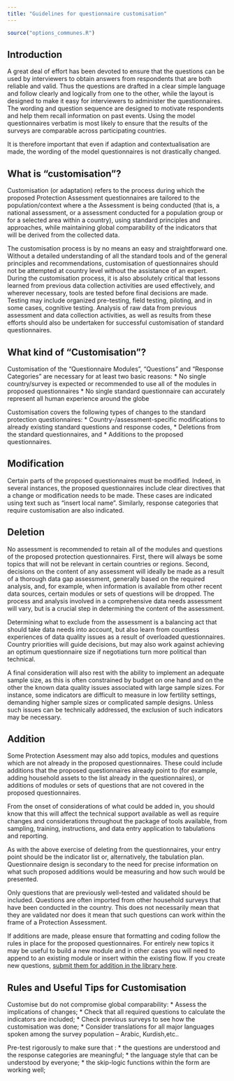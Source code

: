```yaml
---
title: "Guidelines for questionnaire customisation"
---
```


```r
source("options_communes.R")
```

<div class="note">

</div>
## Introduction

A great deal of effort has been devoted to ensure that the questions can be used by interviewers to obtain answers from respondents that are both reliable and valid. Thus the questions are drafted in a clear simple language and follow clearly and logically from one to the other, while the layout is designed to make it easy for interviewers to administer the questionnaires. The wording and question sequence are designed to motivate respondents and help them recall information on past events. Using the model questionnaires verbatim is most likely to ensure that the results of the surveys are comparable across participating countries. 

It is therefore important that even if adaption and contextualisation are made, the wording of the model questionnaires is not drastically changed.


## What is "customisation"?

Customisation (or adaptation) refers to the process during which the proposed Protection Assessment questionnaires are tailored to the population/context where a the Assessment is being conducted (that is, a national assessment, or a assessment conducted for a population group or for a selected area within a country), using standard principles and approaches, while maintaining global comparability of the indicators that will be derived from the collected data.

The customisation process is by no means an easy and straightforward one. Without a detailed understanding of all the standard tools and of the general principles and recommendations, customisation of questionnaires should not be attempted at country level without the assistance of an expert. During the customisation process, it is also absolutely critical that lessons learned from previous data collection activities are used effectively, and wherever necessary, tools are tested before final decisions are made. Testing may include organized pre-testing, field testing, piloting, and in some cases, cognitive testing. Analysis of raw data from previous assessment and data collection activities, as well as results from these efforts should also be undertaken for successful customisation of standard questionnaires.

## What kind of "Customisation"?

Customisation of the "Questionnaire Modules", "Questions" and "Response Categories" are necessary for at least two basic reasons:
 * 	No single country/survey is expected or recommended to use all of the modules in proposed questionnaires
 * 	No single standard questionnaire can accurately represent all human experience around the globe


Customisation covers the following types of changes to the standard protection questionnaires:
 * 	Country-/assessment-specific modifications to already existing standard questions and response codes,
 * 	Deletions from the standard questionnaires, and
 * 	Additions to the proposed questionnaires. 

## Modification

Certain parts of the proposed questionnaires must be modified. Indeed, in several instances, the proposed questionnaires include clear directives that a change or modification needs to be made. These cases are indicated using text such as  “insert local name". Similarly, response categories that require customisation are also indicated. 

## Deletion
No assessment is recommended to retain all of the modules and questions of the proposed protection questionnaires. First, there will always be some topics that will not be relevant in certain countries or regions. Second, decisions on the content of any assessment will ideally be made as a result of a thorough data gap assessment, generally based on the required analysis, and, for example, when information is available from other recent data sources, certain modules or sets of questions will be dropped. The process and analysis involved in a comprehensive data needs assessment will vary, but is a crucial step in determining the content of the assessment.

Determining what to exclude from the assessment is a balancing act that should take data needs into account, but also learn from countless experiences of data quality issues as a result of overloaded questionnaires. Country priorities will guide decisions, but may also work against achieving an optimum questionnaire size if negotiations turn more political than technical.

A final consideration will also rest with the ability to implement an adequate sample size, as this is often constrained by budget on one hand and on the other the known data quality issues associated with large sample sizes. For instance, some indicators are difficult to measure in low fertility settings, demanding higher sample sizes or complicated sample designs. Unless such issues can be technically addressed, the exclusion of such indicators may be necessary.

## Addition

Some Protection Asessment may also add topics, modules and questions which are not already in the proposed questionnaires. These could include additions that the proposed questionnaires already point to (for example, adding household assets to the list already in the questionnaires), or additions of modules or sets of questions that are not covered in the proposed questionnaires. 

From the onset of considerations of what could be added in, you should know that this will affect the technical support available as well as require changes and considerations throughout the package of tools available, from sampling, training, instructions, and data entry application to tabulations and reporting.

As with the above exercise of deleting from the questionnaires, your entry point should be the indicator list or, alternatively, the tabulation plan. Questionnaire design is secondary to the need for precise information on what such proposed additions would be measuring and how such would be presented.

Only questions that are previously well-tested and validated should be included. Questions are often imported from other household surveys that have been conducted in the country. This does not necessarily mean that they are validated nor does it mean that such questions can work within the frame of a Protection Assessment.

If additions are made, please ensure that formatting and coding follow the rules in place for the proposed questionnaires. For entirely new topics it may be useful to build a new module and in other cases you will need to append to an existing module or insert within the existing flow. If you create new questions, [submit them for addition in the library here](https://github.com/unhcr-mena/protection-assessment-toolkit/issues).


## Rules and Useful Tips for Customisation

Customise but do not compromise global comparability: 
 * 	Assess the implications of changes;
 * 	Check that all required questions to calculate the indicators are included;
 * 	Check previous surveys to see how the customisation was done;
 * 	Consider translations for all major languages spoken among the survey population – Arabic, Kurdish,etc.. 

Pre-test rigorously to make sure that :
 * 	the questions are understood and the response categories are meaningful;
 * 	the language style that can be understood by everyone;
 * 	the skip-logic functions within the form are working well;
 




 